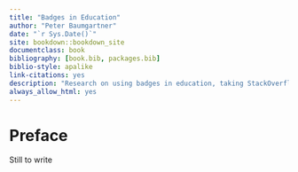 ```yaml
--- 
title: "Badges in Education"
author: "Peter Baumgartner"
date: "`r Sys.Date()`"
site: bookdown::bookdown_site
documentclass: book
bibliography: [book.bib, packages.bib]
biblio-style: apalike
link-citations: yes
description: "Research on using badges in education, taking StackOverflow.com as a prominent example."
always_allow_html: yes
---
```


# Preface

Still to write
